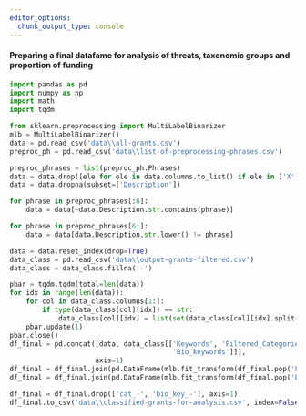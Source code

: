 ```yaml
---
editor_options: 
  chunk_output_type: console
---
```


#### Preparing a final datafame for analysis of threats, taxonomic groups and proportion of funding

```python
import pandas as pd
import numpy as np
import math
import tqdm

from sklearn.preprocessing import MultiLabelBinarizer
mlb = MultiLabelBinarizer()
data = pd.read_csv('data\\all-grants.csv')
preproc_ph = pd.read_csv('data\\list-of-preprocessing-phrases.csv')

preproc_phrases = list(preproc_ph.Phrases)
data = data.drop([ele for ele in data.columns.to_list() if ele in ['X', 'Random Sort', 'Unnamed: 0']], axis=1)
data = data.dropna(subset=['Description'])

for phrase in preproc_phrases[:6]:
    data = data[~data.Description.str.contains(phrase)]

for phrase in preproc_phrases[6:]:
    data = data[data.Description.str.lower() != phrase]

data = data.reset_index(drop=True)
data_class = pd.read_csv('data\\output-grants-filtered.csv')
data_class = data_class.fillna('-')

pbar = tqdm.tqdm(total=len(data))
for idx in range(len(data)):
    for col in data_class.columns[1:]:
        if type(data_class[col][idx]) == str:
            data_class[col][idx] = list(set(data_class[col][idx].split('|')))
    pbar.update(1)
pbar.close()
df_final = pd.concat([data, data_class[['Keywords', 'Filtered_Categories',
                                        'Bio_keywords']]],
                     axis=1)
df_final = df_final.join(pd.DataFrame(mlb.fit_transform(df_final.pop('Filtered_Categories')),columns=['cat_' + x for x in mlb.classes_],index=df_final.index))
df_final = df_final.join(pd.DataFrame(mlb.fit_transform(df_final.pop('Bio_keywords')),columns=['bio_key_' + x for x in mlb.classes_],index=df_final.index))

df_final = df_final.drop(['cat_-', 'bio_key_-'], axis=1)
df_final.to_csv('data\\classified-grants-for-analysis.csv', index=False)
```


